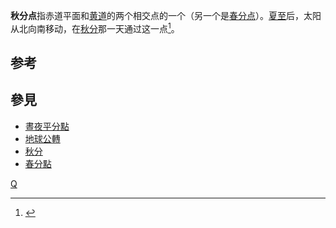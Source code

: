 '''秋分点'''指赤道平面和[[黄道|黄道]]的两个相交点的一个（另一个是[[春分点|春分点]]）。[[夏至|夏至]]后，太阳从北向南移动，在[[秋分|秋分]]那一天通过这一点<ref>{{cite book |author1=中国社会科学院语言研究所词典编辑室 |title=现代汉语词典 |year=2002 |url=https://archive.org/details/xiandaihanyucidi0000unse |isbn=7-100-03477-9 |page=[https://archive.org/details/xiandaihanyucidi0000unse/page/1039 1039] |edition=2002年增补版}}</ref>。
==参考==
{{reflist}}
==參見==
*[[晝夜平分點|晝夜平分點]]
*[[地球公轉|地球公轉]]
*[[秋分|秋分]]
*[[春分點|春分點]]

{{Astro-stub}}
[[Category:天文学術語|Q]]

{{天球坐标}}